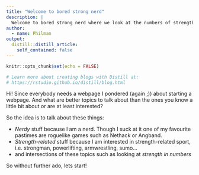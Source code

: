 ```yaml
---
title: "Welcome to bored strong nerd"
description: |
  Welcome to bored strong nerd where we look at the numbers of strength-related data and some other stuff. 
author:
  - name: Philman
output:
  distill::distill_article:
    self_contained: false
---
```


```r
knitr::opts_chunk$set(echo = FALSE)

# Learn more about creating blogs with Distill at:
# https://rstudio.github.io/distill/blog.html

```

Hi! Since everybody needs a webpage I pondered (again ;)) about starting a webpage. And what are better topics to talk about than the ones you know a little bit about or are at least interested? 

So the idea is to talk about these things: 

- *Nerdy* stuff because I am a nerd. Though I suck at it one of my favourite pastimes are roguelike games such as Nethack or Angband. 
- *Strength-related* stuff because I am interested in strength-related sport, i.e. strongman, powerlifting, armwrestling, sumo...
- and intersections of these topics such as looking at *strength in numbers*

So without further ado, lets start! 


